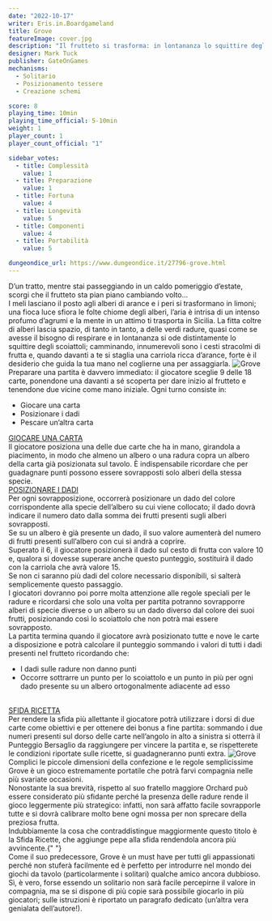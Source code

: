 ```yaml
---
date: "2022-10-17"
writer: Eris.in.Boardgameland
title: Grove
featureImage: cover.jpg
description: "Il frutteto si trasforma: in lontananza lo squittire degli scoiattoli e tante ricette da scoprire"
designer: Mark Tuck
publisher: GateOnGames
mechanisms:
  - Solitario
  - Posizionamento tessere
  - Creazione schemi

score: 8
playing_time: 10min
playing_time_official: 5-10min
weight: 1
player_count: 1
player_count_official: "1"

sidebar_votes:
  - title: Complessità
    value: 1
  - title: Preparazione
    value: 1
  - title: Fortuna
    value: 4
  - title: Longevità
    value: 5
  - title: Componenti
    value: 4
  - title: Portabilità
    value: 5

dungeondice_url: https://www.dungeondice.it/27796-grove.html
---
```


<Setting>
  D’un tratto, mentre stai passeggiando in un caldo pomeriggio d’estate, scorgi
  che il frutteto sta pian piano cambiando volto… <br />I meli lasciano il posto
  agli alberi di arance e i peri si trasformano in limoni; una fioca luce sfiora
  le folte chiome degli alberi, l’aria è intrisa di un intenso profumo d’agrumi
  e la mente in un attimo ti trasporta in Sicilia. La fitta coltre di alberi
  lascia spazio, di tanto in tanto, a delle verdi radure, quasi come se avesse
  il bisogno di respirare e in lontananza si ode distintamente lo squittire
  degli scoiattoli; camminando, innumerevoli sono i cesti stracolmi di frutta e,
  quando davanti a te si staglia una carriola ricca d’arance, forte è il
  desiderio che guida la tua mano nel coglierne una per assaggiarla.
</Setting>

<img src="./game1.jpg?t=1" alt="Grove" />

<Rules>
  Preparare una partita è davvero immediato: il giocatore sceglie 9 delle 18
  carte, ponendone una davanti a sé scoperta per dare inizio al frutteto e
  tenendone due vicine come mano iniziale. Ogni turno consiste in:
  <ul>
    <li>Giocare una carta</li>
    <li>Posizionare i dadi</li>
    <li>Pescare un’altra carta</li>
  </ul>
  <u>GIOCARE UNA CARTA</u> <br />
  Il giocatore posiziona una delle due carte che ha in mano, girandola a piacimento,
  in modo che almeno un albero o una radura copra un albero della carta già posizionata
  sul tavolo. È indispensabile ricordare che per guadagnare punti possono essere
  sovrapposti solo alberi della stessa specie.
  <br />
  <u>POSIZIONARE I DADI</u>
  <br />
  Per ogni sovrapposizione, occorrerà posizionare un dado del colore corrispondente
  alla specie dell’albero su cui viene collocato; il dado dovrà indicare il numero
  dato dalla somma dei frutti presenti sugli alberi sovrapposti.
  <br />
  Se su un albero è già presente un dado, il suo valore aumenterà del numero di frutti
  presenti sull’albero con cui si andrà a coprire.
  <br />
  Superato il 6, il giocatore posizionerà il dado sul cesto di frutta con valore
  10 e, qualora si dovesse superare anche questo punteggio, sostituirà il dado con
  la carriola che avrà valore 15.
  <br />
  Se non ci saranno più dadi del colore necessario disponibili, si salterà semplicemente
  questo passaggio.
  <br />
  I giocatori dovranno poi porre molta attenzione alle regole speciali per le radure
  e ricordarsi che solo una volta per partita potranno sovrapporre alberi di specie
  diverse o un albero su un dado diverso dal colore dei suoi frutti, posizionando
  così lo scoiattolo che non potrà mai essere sovrapposto.
  <br />
  La partita termina quando il giocatore avrà posizionato tutte e nove le carte a
  disposizione e potrà calcolare il punteggio sommando i valori di tutti i dadi presenti
  nel frutteto ricordando che:
  <ul>
    <li>I dadi sulle radure non danno punti</li>
    <li>
      Occorre sottrarre un punto per lo scoiattolo e un punto in più per ogni
      dado presente su un albero ortogonalmente adiacente ad esso
    </li>
  </ul>
  <br />
  <u>SFIDA RICETTA</u>
  <br />
  Per rendere la sfida più allettante il giocatore potrà utilizzare i dorsi di
  due carte come obiettivi e per ottenere dei bonus a fine partita: sommando i
  due numeri presenti sul dorso delle carte nell’angolo in alto a sinistra si
  otterrà il Punteggio Bersaglio da raggiungere per vincere la partita e, se
  rispetterete le condizioni riportate sulle ricette, si guadagneranno punti
  extra.
</Rules>

<img src="./game2.jpg?t=1" alt="Grove" />

<Feedback>
  Complici le piccole dimensioni della confezione e le regole semplicissime
  Grove è un gioco estremamente portatile che potrà farvi compagnia nelle più
  svariate occasioni. <br />
  Nonostante la sua brevità, rispetto al suo fratello maggiore <Link to="/reviews/orchard/">
    Orchard
  </Link> può essere considerato più sfidante perché la presenza delle radure rende
  il gioco leggermente più strategico: infatti, non sarà affatto facile sovrapporle
  tutte e si dovrà calibrare molto bene ogni mossa per non sprecare della preziosa
  frutta. <br />
  Indubbiamente la cosa che contraddistingue maggiormente questo titolo è la
  Sfida Ricette, che aggiunge pepe alla sfida rendendola ancora più avvincente.{" "}
  <br />
  Come il suo predecessore, Grove è un must have per tutti gli appassionati perché
  non stuferà facilmente ed è perfetto per introdurre nel mondo dei giochi da tavolo
  (particolarmente i solitari) qualche amico ancora dubbioso. <br />
  Sì, è vero, forse essendo un solitario non sarà facile percepirne il valore in
  compagnia, ma se si dispone di più copie sarà possibile giocarlo in più
  giocatori; sulle istruzioni è riportato un paragrafo dedicato (un’altra vera
  genialata dell’autore!).
</Feedback>
